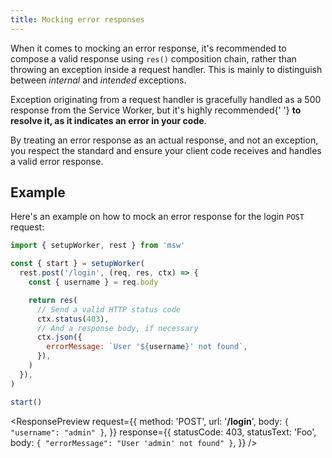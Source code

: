 ```yaml
---
title: Mocking error responses
---
```


When it comes to mocking an error response, it's recommended to compose a valid response using `res()` composition chain, rather than throwing an exception inside a request handler. This is mainly to distinguish between _internal_ and _intended_ exceptions.

<Hint mode="warning">
  Exception originating from a request handler is gracefully handled as a 500
  response from the Service Worker, but it's highly recommended{' '}
  <strong>to resolve it, as it indicates an error in your code</strong>.
</Hint>

By treating an error response as an actual response, and not an exception, you respect the standard and ensure your client code receives and handles a valid error response.

## Example

Here's an example on how to mock an error response for the login `POST` request:

```js showLineNumbers
import { setupWorker, rest } from 'msw'

const { start } = setupWorker(
  rest.post('/login', (req, res, ctx) => {
    const { username } = req.body

    return res(
      // Send a valid HTTP status code
      ctx.status(403),
      // And a response body, if necessary
      ctx.json({
        errorMessage: `User '${username}' not found`,
      }),
    )
  }),
)

start()
```

<ResponsePreview
  request={{
    method: 'POST',
    url: '**/login**',
    body: `
{
  "username": "admin"
}
    `,
  }}
  response={{
    statusCode: 403,
    statusText: 'Foo',
    body: `
{
  "errorMessage": "User 'admin' not found"
}
    `,
  }}
/>

